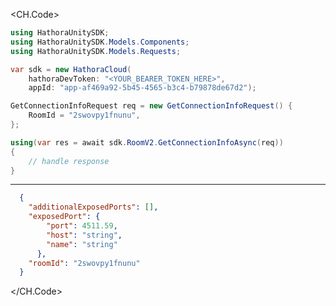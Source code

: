 
<CH.Code>
```csharp GetConnectionInfo.cs
using HathoraUnitySDK;
using HathoraUnitySDK.Models.Components;
using HathoraUnitySDK.Models.Requests;

var sdk = new HathoraCloud(
    hathoraDevToken: "<YOUR_BEARER_TOKEN_HERE>",
    appId: "app-af469a92-5b45-4565-b3c4-b79878de67d2");

GetConnectionInfoRequest req = new GetConnectionInfoRequest() {
    RoomId = "2swovpy1fnunu",
};

using(var res = await sdk.RoomV2.GetConnectionInfoAsync(req))
{
    // handle response
}
```
---

```json Example Response
  {
    "additionalExposedPorts": [],
    "exposedPort": {
        "port": 4511.59,
        "host": "string",
        "name": "string"
      },
    "roomId": "2swovpy1fnunu"
  }
```
</CH.Code>
